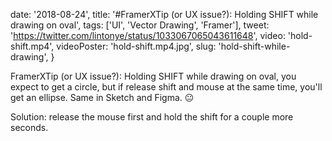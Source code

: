 
  date: '2018-08-24',
  title: '#FramerXTip (or UX issue?): Holding SHIFT while drawing on oval',
  tags: ['UI', 'Vector Drawing', 'Framer'],
  tweet: 'https://twitter.com/lintonye/status/1033067065043611648',
  video: 'hold-shift.mp4',
  videoPoster: 'hold-shift.mp4.jpg',
  slug: 'hold-shift-while-drawing',
}


FramerXTip (or UX issue?): Holding SHIFT while drawing on oval, you expect to get a circle, but if release shift and mouse at the same time, you'll get an ellipse. Same in Sketch and Figma. 😐

Solution: release the mouse first and hold the shift for a couple more seconds.
